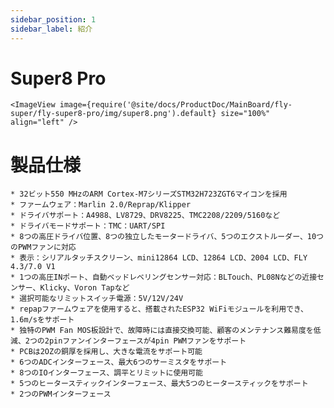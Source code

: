 ```yaml
---
sidebar_position: 1
sidebar_label: 紹介
---
```




# Super8 Pro

    
    <ImageView image={require('@site/docs/ProductDoc/MainBoard/fly-super/fly-super8-pro/img/super8.png').default} size="100%" align="left" />


# 製品仕様

    * 32ビット550 MHzのARM Cortex-M7シリーズSTM32H723ZGT6マイコンを採用
    * ファームウェア：Marlin 2.0/Reprap/Klipper
    * ドライバサポート：A4988、LV8729、DRV8225、TMC2208/2209/5160など
    * ドライバモードサポート：TMC：UART/SPI
    * 8つの高圧ドライバ位置、8つの独立したモータードライバ、5つのエクストルーダー、10つのPWMファンに対応
    * 表示：シリアルタッチスクリーン、mini12864 LCD、12864 LCD、2004 LCD、FLY 4.3/7.0 V1
    * 1つの高圧INポート、自動ベッドレベリングセンサー対応：BLTouch、PL08Nなどの近接センサー、Klicky、Voron Tapなど
    * 選択可能なリミットスイッチ電源：5V/12V/24V
    * repapファームウェアを使用すると、搭載されたESP32 WiFiモジュールを利用でき、1.6m/sをサポート
    * 独特のPWM Fan MOS板設計で、故障時には直接交換可能、顧客のメンテナンス難易度を低減、2つの2pinファンインターフェースが4pin PWMファンをサポート
    * PCBは2OZの銅厚を採用し、大きな電流をサポート可能
    * 6つのADCインターフェース、最大6つのサーミスタをサポート
    * 8つのIOインターフェース、調平とリミットに使用可能
    * 5つのヒータースティックインターフェース、最大5つのヒータースティックをサポート
    * 2つのPWMインターフェース


